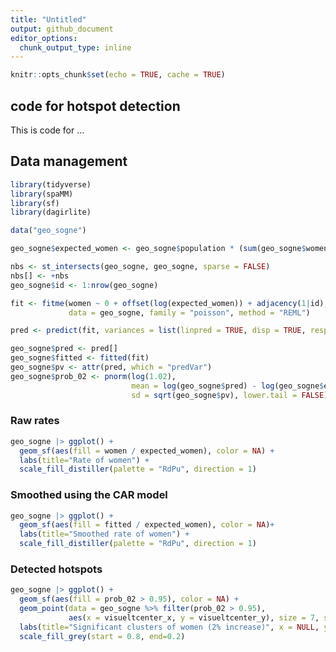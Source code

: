 ```yaml
---
title: "Untitled"
output: github_document
editor_options: 
  chunk_output_type: inline
---
```


```r
knitr::opts_chunk$set(echo = TRUE, cache = TRUE)
```

## code for hotspot detection

This is code for ...

## Data management

```r
library(tidyverse)
library(spaMM)
library(sf)
library(dagirlite)

data("geo_sogne")

geo_sogne$expected_women <- geo_sogne$population * (sum(geo_sogne$women) / sum(geo_sogne$men) / 2)

nbs <- st_intersects(geo_sogne, geo_sogne, sparse = FALSE)
nbs[] <- +nbs
geo_sogne$id <- 1:nrow(geo_sogne)

fit <- fitme(women ~ 0 + offset(log(expected_women)) + adjacency(1|id), adjMatrix = nbs, 
             data = geo_sogne, family = "poisson", method = "REML")

pred <- predict(fit, variances = list(linpred = TRUE, disp = TRUE, respVar = TRUE))

geo_sogne$pred <- pred[]
geo_sogne$fitted <- fitted(fit)
geo_sogne$pv <- attr(pred, which = "predVar")
geo_sogne$prob_02 <- pnorm(log(1.02), 
                           mean = log(geo_sogne$pred) - log(geo_sogne$expected_women), 
                           sd = sqrt(geo_sogne$pv), lower.tail = FALSE)
```

### Raw rates 

```r
geo_sogne |> ggplot() + 
  geom_sf(aes(fill = women / expected_women), color = NA) +
  labs(title="Rate of women") + 
  scale_fill_distiller(palette = "RdPu", direction = 1)
```

### Smoothed using the CAR model

```r
geo_sogne |> ggplot() + 
  geom_sf(aes(fill = fitted / expected_women), color = NA)+
  labs(title="Smoothed rate of women") + 
  scale_fill_distiller(palette = "RdPu", direction = 1)
```


### Detected hotspots

```r
geo_sogne |> ggplot() + 
  geom_sf(aes(fill = prob_02 > 0.95), color = NA) + 
  geom_point(data = geo_sogne %>% filter(prob_02 > 0.95), 
             aes(x = visueltcenter_x, y = visueltcenter_y), size = 7, shape = 21) +
  labs(title="Significant clusters of women (2% increase)", x = NULL, y = NULL) + 
  scale_fill_grey(start = 0.8, end=0.2)
```
